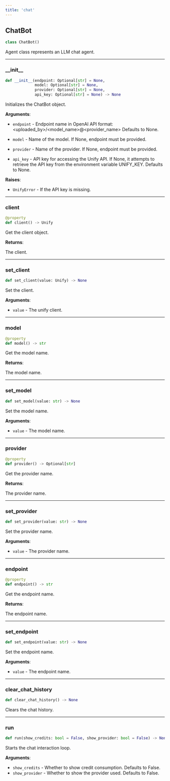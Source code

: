 ```yaml
---
title: 'chat'
---
```


<a id="chat.ChatBot"></a>

## ChatBot

```python
class ChatBot()
```

Agent class represents an LLM chat agent.

<a id="chat.ChatBot.__init__"></a>

---

### \_\_init\_\_

```python
def __init__(endpoint: Optional[str] = None,
             model: Optional[str] = None,
             provider: Optional[str] = None,
             api_key: Optional[str] = None) -> None
```

Initializes the ChatBot object.

**Arguments**:

- `endpoint` - Endpoint name in OpenAI API format:
  \<uploaded_by\>/\<model_name\>@\<provider_name\>
  Defaults to None.
  
- `model` - Name of the model. If None, endpoint must be provided.
  
- `provider` - Name of the provider. If None, endpoint must be provided.
  
- `api_key` - API key for accessing the Unify API. If None, it attempts to retrieve the API key from the
  environment variable UNIFY_KEY. Defaults to None.
  

**Raises**:

- `UnifyError` - If the API key is missing.

<a id="chat.ChatBot.client"></a>

---

### client

```python
@property
def client() -> Unify
```

Get the client object.  

**Returns**:

  The client.

<a id="chat.ChatBot.set_client"></a>

---

### set\_client

```python
def set_client(value: Unify) -> None
```

Set the client.  

**Arguments**:

- `value` - The unify client.

<a id="chat.ChatBot.model"></a>

---

### model

```python
@property
def model() -> str
```

Get the model name.  

**Returns**:

  The model name.

<a id="chat.ChatBot.set_model"></a>

---

### set\_model

```python
def set_model(value: str) -> None
```

Set the model name.  

**Arguments**:

- `value` - The model name.

<a id="chat.ChatBot.provider"></a>

---

### provider

```python
@property
def provider() -> Optional[str]
```

Get the provider name.  

**Returns**:

  The provider name.

<a id="chat.ChatBot.set_provider"></a>

---

### set\_provider

```python
def set_provider(value: str) -> None
```

Set the provider name.  

**Arguments**:

- `value` - The provider name.

<a id="chat.ChatBot.endpoint"></a>

---

### endpoint

```python
@property
def endpoint() -> str
```

Get the endpoint name.  

**Returns**:

  The endpoint name.

<a id="chat.ChatBot.set_endpoint"></a>

---

### set\_endpoint

```python
def set_endpoint(value: str) -> None
```

Set the endpoint name.  

**Arguments**:

- `value` - The endpoint name.

<a id="chat.ChatBot.clear_chat_history"></a>

---

### clear\_chat\_history

```python
def clear_chat_history() -> None
```

Clears the chat history.

<a id="chat.ChatBot.run"></a>

---

### run

```python
def run(show_credits: bool = False, show_provider: bool = False) -> None
```

Starts the chat interaction loop.

**Arguments**:

- `show_credits` - Whether to show credit consumption. Defaults to False.
- `show_provider` - Whether to show the provider used. Defaults to False.

